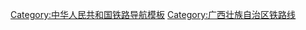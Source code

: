 <noinclude>{{Merge|模板:广西出省高速列车}}</noinclude>
{{Navbox
|name  = 广西壮族自治区铁路
|title = [[广西壮族自治区铁路运输]]

|liststyle = padding:0.25em 0; line-height:1.4em; <!--otherwise lists can appear to form continuous whole-->
|state = <includeonly>{{{state|collapsed}}}</includeonly> 
|oddstyle  = background:#f7f7f7;
|evenstyle = background:transparent;


 |group1 = [[贵广客运专线]] 
 |list1  =  ''贵州'' - [[三江南站]] - [[五通站]] - [[桂林西站]] - [[桂林北站]] - [[阳朔站]] - [[恭城站]] - [[钟山西站]] - [[贺州站]] - ''广东'' 

 |group2 = [[柳南城际铁路]]
 |list2  = [[柳州站]] - [[进德站]] - [[来宾北站]] - [[宾阳站]] - [[五塘站]] - [[南宁东站]] - [[南宁站]]


 |group3 = [[南广铁路]]
 |list3  = [[南宁站]] - [[南宁东站]] - [[宾阳站]] - [[贵港站]] - [[桂平站]] - [[平南南站]] - [[藤县站]] - [[梧州南站]] - ''广东''

 |group4 = [[衡柳铁路]]
 |list4  = ''湖南'' - [[全州南站]] - [[松川站 (中国)|松川站]] - [[兴安北站]] - [[大榕江北站]] - [[灵川站]] - [[桂林北站]] - [[桂林站]] - [[二塘站 (湘桂铁路)|二塘站]] - [[永福南站]] - [[黄腊站]] - [[鹿寨北站]] - [[青茅站]] - [[柳州西站]] - [[柳州站]]

 |group5 = [[南昆铁路]]
 |list5  = [[南宁站]] - [[南化站]] - [[南宁南站]] - [[金鸡村站]] - [[江西村站]] - [[杨美站 (广西壮族自治区)|杨美站]] - [[南武康站]] - [[定顿站]] - [[那桐站]] - [[双邓站]] - [[连安站]] - [[隆安站]] - [[雁江站]] - [[平果站]]- [[那厘站]] - [[山心站]] - [[思林站]] - [[那何站]] - [[林逢站]] - [[田东站]] - [[仑圩站]] - [[那宁站]] - [[田阳站]] - [[坡圩站]] - [[保安站 (广西壮族自治区)|保安站]] - [[六塘站]] - [[百色站]] - [[永乐站 (广西壮族自治区)|永乐站]] - [[下塘站]] - [[喜屯站]] - [[田丁站]] - [[汪甸站]] - [[田林站]] - [[红旗屯站]] - [[潞城乡站]] - [[岩龙站]] - [[板桃站]] - [[根龙站]] - [[平林村站]] - ''贵州''
 
 |group6 = [[黔桂铁路]]
 |list6  =  ''贵州'' - [[大山站 (貴州)|大山站]] - [[坡朝站]] - [[南丹站]] - [[打场站]] - [[车河站]] - [[纳朝站]] - [[大莫站]] - [[六甲站 (中国)|六甲站]] - [[岜仑站]] - [[金城江站]] - [[东江站]] - [[都街站]] - [[德胜站]] - [[全村站]] - [[怀远站]] - [[叶茂站]] - [[宜州站]] - [[油路站]] - [[洛东站]] - [[柳城站]] - [[肯洛站]] - [[流塘站]]- [[洛满站]] - [[太阳村站]] - [[柳州西站]] - [[柳州站]]
 
 |group7 = [[湘桂铁路]]
 |list7  =  ''湖南'' - [[黄土井站]] - [[庙头站 (湘桂铁路)|庙头站]] - [[黄沙河站]] - [[永岁站]] - [[新塘坪站]] - [[全州站 (中國)|全州站]] - [[才湾站]] - [[田心铺站]] - [[绍水站]] - [[咸水站]] - [[四季田站]] - [[百里村站]] - [[南塘站]] - [[兴安站]] - [[严关乡站]] - [[军田村站]] - [[大溶江站]] - [[凉风桥站]] - [[三街站]]- [[灵川站]] - [[桂林北站]] - [[桂林站]] - [[二塘站 (湘桂铁路)|二塘站]] - [[横山站 (广西壮族自治区)|横山站]] - [[大溪河站]] - [[塘堡站]] - [[永福站 (中国铁路)|永福站]] - [[葡萄站]] - [[石祥站]] - [[亲睦村站]] - [[矮岭站]] - [[波寨站]] - [[大端河站]] - [[黄冕站]] - [[幽兰站]] - [[新村站 (中国)|新村站]] - [[鹿寨站]]- [[对亭站]] - [[雒容站]] - [[洛埠站]] - [[鹧鸪江站]] - [[柳州北站]] - [[柳州站]] - [[柳州南站]] - [[进德站]] - [[白山站 (广西)|白山站]] - [[凤凰站 (湘桂线)|凤凰站]] - [[維都站]] - [[来宾站]] - [[良江站]] - [[平塘站]] - [[古夢站]] - [[小平阳站]] - [[黄坡站 (广西壮族自治区)|黄坡站]] - [[和吉村站]] - [[黎塘站]] - [[稔竹站]] - [[露墟站]] - [[沙江站]] - [[芦村站]] - [[六景站]] - [[伶俐站]] - [[长塘站]] - [[邕宁站]] - [[屯里站]] - [[南宁东站]] - [[长岗岭站]] - [[南宁站]] - [[南化站]] - [[南宁南站]] - [[金鸡村站]] - [[江西村站]] - [[维罗站]] - [[巴关岭站]] - [[扶绥站]] - [[渠黎站]] - [[大陵站]] - [[渠旧站]] - [[濑湍站]] - [[崇左站]] - [[古坡站]] - [[天西站]] - [[亭亮站]] - [[龙伯屯站]] - [[宁明站]] - [[馗塘站]] - [[夏石站]] - [[上石站]] - [[凭祥北站]] - [[凭祥站]] - [[隘口站]] - ''越南''
 
 |group8 = [[南防铁路]]
 |list8  = [[南宁站]] - [[南宁南站]] - [[那罗站]] - [[吴圩站]] - [[大王滩站]] - [[宁村站]] - [[大元站 (中国)|大元站]] - [[那铺站]] - [[百浪站]] - [[大拟站]] - [[小董站]] - [[大垌站]] - [[马皇站]] - [[钦州站]] - [[康熙岭站]] - [[茅岭站]] - [[防城站]] - [[防城港站]]

 |group9 = [[南钦铁路]]
 |list9  = [[南宁站]] - [[五象站]] - [[大塘站 (广西)|大塘站]] - [[小董西站]] - [[钦州北站]] - [[钦州站]]

 |group10 = [[焦柳铁路]]
 |list10  = ''湖南'' - [[水团站]] - [[江头站]] - [[八斗站]] - [[三江县站]] - [[程村站]] - [[平寮站]] - [[老堡站]] - [[塘库站]] - [[六孟站]] - [[程祥站]] - [[富用站]] - [[平琴站]] - [[融安站]] - [[浮石站]]- [[贝江站]] - [[融水站]] - [[大路底站]] - [[永乐街站]] - [[双蒙站]] - [[罗城站]] - [[罗笛站]] - [[古砦站]] - [[寨隆站]] - [[大岭站]] - [[古竹站]] - [[更村站]] - [[洛满站]] - [[太阳村站]] - [[新墟站]] - [[柳州西站]] - [[福塘站]] - [[成团站]] - [[柳江站]] - [[柳州南站]]
 
 |group11 = [[黎湛铁路]]
 |list11  = [[黎塘站]] - [[凤鸣站 (广西壮族自治区)|凤鸣站]] - [[黄练站]] - [[覃塘站]] - [[根竹站]] - [[贵港站]] - [[八塘站]] - [[桥圩站]] - [[石鼓塘站]] - [[兴业站]] - [[仁东站]] - [[玉林站]] - [[马坡站]] - [[米场站]] - [[陆川站]] - [[美坡站]] - [[吹塘站]] - [[文地站]] - ''广东''

 |group12 = [[南昆客运专线]]
 |list12  = ''云南'' - [[阳圩站]] - [[百色站]] - [[田阳站]] - [[田东北站]] - [[那何站]] - [[平果站]] - [[隆安东站]] - [[南宁西站]] - [[南宁站]]

 |group13 = [[贵南客运专线]]（建设中）
 |list13  = ''贵州'' - [[环江站]] - [[河池站]] - [[永安镇站]] - [[都安站]] - [[马山站 (广西)|马山站]] - [[南宁北站]] - [[南宁东站]]

 |group14 = [[南凭城际铁路]]（建设中）
 |list14  = [[南宁站]] - [[吴圩机场站]] - [[扶绥南站]] - [[渠旧南站]] - [[崇左南站]] - [[宁明东站]] - [[龙州站 (广西)|龙州站]] - [[凭祥站]]

 |group15 = [[柳梧铁路]]（建设中）
 |list15  = [[进德站]] - [[武宣站]] - [[东乡站 (广西)|东乡站]] - [[桂平北站]] - [[濛江站]] - [[旺屋站]] - [[梧州站]] - ''广东''

 |group16 = [[隆百铁路]]（建设中）
 |list16  = ''贵州'' - [[花坪站]] - [[乐业站]] - [[新化站]] - [[加尤站]] - [[凌云站]] - [[伶站站]] - [[百色站]]
}}
<noinclude>
[[Category:中华人民共和国铁路导航模板]]
[[Category:广西壮族自治区铁路线]]
</noinclude>